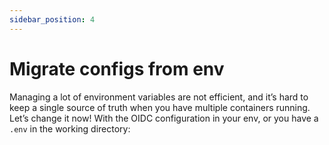 ```yaml
---
sidebar_position: 4
---
```


# Migrate configs from env

Managing a lot of environment variables are not efficient, and it’s hard to keep a single source of truth when you have multiple containers running. Let’s change it now! With the OIDC configuration in your env, or you have a `.env` in the working directory:
